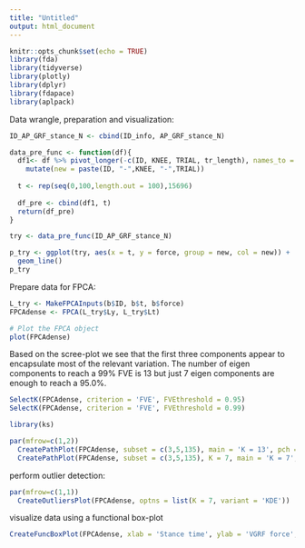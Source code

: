 ```yaml
---
title: "Untitled"
output: html_document
---
```


```r
knitr::opts_chunk$set(echo = TRUE)
library(fda)
library(tidyverse)
library(plotly)
library(dplyr)
library(fdapace)
library(aplpack)
```

Data wrangle, preparation and visualization:

```r
ID_AP_GRF_stance_N <- cbind(ID_info, AP_GRF_stance_N)

data_pre_func <- function(df){ 
  df1<- df %>% pivot_longer(-c(ID, KNEE, TRIAL, tr_length), names_to = "time", values_to = "force") %>% 
    mutate(new = paste(ID, "-",KNEE, "-",TRIAL))
  
  t <- rep(seq(0,100,length.out = 100),15696)
  
  df_pre <- cbind(df1, t)
  return(df_pre)
}

try <- data_pre_func(ID_AP_GRF_stance_N)

p_try <- ggplot(try, aes(x = t, y = force, group = new, col = new)) +
  geom_line()
p_try
```

Prepare data for FPCA:
```r
L_try <- MakeFPCAInputs(b$ID, b$t, b$force)
FPCAdense <- FPCA(L_try$Ly, L_try$Lt)

# Plot the FPCA object
plot(FPCAdense)
```

Based on the scree-plot we see that the first three components appear to encapsulate most of the relevant variation. The number of eigen components to reach a 99% FVE is 13 but just 7 eigen components are enough to reach a 95.0%.

```r
SelectK(FPCAdense, criterion = 'FVE', FVEthreshold = 0.95)
SelectK(FPCAdense, criterion = 'FVE', FVEthreshold = 0.99)
```

```r
library(ks)

par(mfrow=c(1,2))
  CreatePathPlot(FPCAdense, subset = c(3,5,135), main = 'K = 13', pch = 4); grid()
  CreatePathPlot(FPCAdense, subset = c(3,5,135), K = 7, main = 'K = 7', pch = 4) ; grid()
```

perform outlier detection:

```r
par(mfrow=c(1,1))
  CreateOutliersPlot(FPCAdense, optns = list(K = 7, variant = 'KDE'))
```


visualize data using a functional box-plot
```r
CreateFuncBoxPlot(FPCAdense, xlab = 'Stance time', ylab = 'VGRF force', optns = list(K = 7, variant='KDE'))
```



